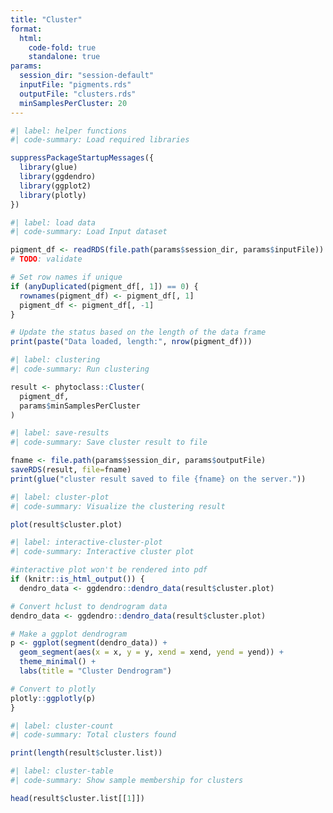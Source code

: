 ```yaml
---
title: "Cluster"
format:
  html:
    code-fold: true
    standalone: true
params:
  session_dir: "session-default"
  inputFile: "pigments.rds"
  outputFile: "clusters.rds"
  minSamplesPerCluster: 20
---
```


```R
#| label: helper functions
#| code-summary: Load required libraries

suppressPackageStartupMessages({
  library(glue)
  library(ggdendro)
  library(ggplot2)
  library(plotly)
})
```

```R
#| label: load data
#| code-summary: Load Input dataset 

pigment_df <- readRDS(file.path(params$session_dir, params$inputFile))
# TODO: validate

# Set row names if unique
if (anyDuplicated(pigment_df[, 1]) == 0) {
  rownames(pigment_df) <- pigment_df[, 1]
  pigment_df <- pigment_df[, -1]
}

# Update the status based on the length of the data frame
print(paste("Data loaded, length:", nrow(pigment_df)))
```

```R
#| label: clustering
#| code-summary: Run clustering

result <- phytoclass::Cluster(
  pigment_df,
  params$minSamplesPerCluster
)
```

```R
#| label: save-results
#| code-summary: Save cluster result to file

fname <- file.path(params$session_dir, params$outputFile)
saveRDS(result, file=fname)
print(glue("cluster result saved to file {fname} on the server."))
```

```R
#| label: cluster-plot
#| code-summary: Visualize the clustering result

plot(result$cluster.plot)
```

```R
#| label: interactive-cluster-plot
#| code-summary: Interactive cluster plot

#interactive plot won't be rendered into pdf
if (knitr::is_html_output()) {
  dendro_data <- ggdendro::dendro_data(result$cluster.plot)

# Convert hclust to dendrogram data
dendro_data <- ggdendro::dendro_data(result$cluster.plot)

# Make a ggplot dendrogram
p <- ggplot(segment(dendro_data)) +
  geom_segment(aes(x = x, y = y, xend = xend, yend = yend)) +
  theme_minimal() +
  labs(title = "Cluster Dendrogram")

# Convert to plotly
plotly::ggplotly(p)
}
```

```R
#| label: cluster-count
#| code-summary: Total clusters found

print(length(result$cluster.list))
```

```R
#| label: cluster-table
#| code-summary: Show sample membership for clusters

head(result$cluster.list[[1]])
```


